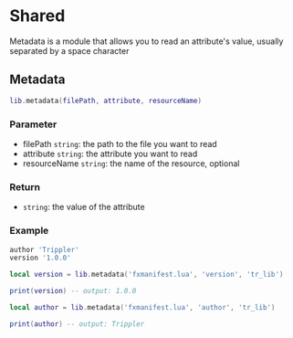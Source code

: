 # Shared
Metadata is a module that allows you to read an attribute's value, usually separated by a space character

## Metadata

```lua
lib.metadata(filePath, attribute, resourceName)
```

### Parameter
* filePath `string`: the path to the file you want to read
* attribute `string`: the attribute you want to read
* resourceName `string`: the name of the resource, optional

### Return
* `string`: the value of the attribute

### Example

```lua filename='fxmanifest.lua'
author 'Trippler'
version '1.0.0'
```

```lua
local version = lib.metadata('fxmanifest.lua', 'version', 'tr_lib')

print(version) -- output: 1.0.0
```

```lua
local author = lib.metadata('fxmanifest.lua', 'author', 'tr_lib')

print(author) -- output: Trippler
```